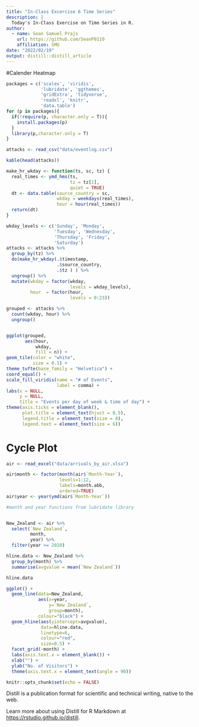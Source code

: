 ```yaml
---
title: "In-Class Excercise 6 Time Series"
description: |
  Today's In-Class Exercise on Time Series in R.
author:
  - name: Sean Samuel Prajs
    url: https://github.com/SeanP0110
    affiliation: SMU
date: "2022/02/19"
output: distill::distill_article
---
```


#Calender Heatmap

```r
packages = c('scales', 'viridis', 
             'lubridate', 'ggthemes', 
             'gridExtra', 'tidyverse', 
             'readxl', 'knitr',
             'data.table')
for (p in packages){
  if(!require(p, character.only = T)){
    install.packages(p)
  }
  library(p,character.only = T)
}

attacks <- read_csv("data/eventlog.csv")

kable(head(attacks))

make_hr_wkday <- function(ts, sc, tz) {
  real_times <- ymd_hms(ts, 
                        tz = tz[1], 
                        quiet = TRUE)
  dt <- data.table(source_country = sc,
                   wkday = weekdays(real_times),
                   hour = hour(real_times))
  return(dt)
}

wkday_levels <- c('Sunday', 'Monday', 
                  'Tuesday', 'Wednesday', 
                  'Thursday', 'Friday', 
                  'Saturday')
attacks <- attacks %>%
  group_by(tz) %>%
  do(make_hr_wkday(.$timestamp, 
                   .$source_country, 
                   .$tz ) ) %>% 
  ungroup() %>% 
  mutate(wkday = factor(wkday, 
                        levels = wkday_levels),
         hour  = factor(hour, 
                        levels = 0:23))

grouped <- attacks %>% 
  count(wkday, hour) %>% 
  ungroup()


ggplot(grouped, 
       aes(hour, 
           wkday, 
           fill = n)) + 
geom_tile(color = "white", 
          size = 0.1) + 
theme_tufte(base_family = "Helvetica") + 
coord_equal() + 
scale_fill_viridis(name = "# of Events", 
                   label = comma) + 
labs(x = NULL, 
     y = NULL, 
     title = "Events per day of week & time of day") +
theme(axis.ticks = element_blank(),
      plot.title = element_text(hjust = 0.5),
      legend.title = element_text(size = 8),
      legend.text = element_text(size = 6))


```




# Cycle Plot

```r
air <- read_excel("data/arrivals_by_air.xlsx")

air$month <- factor(month(air$`Month-Year`), 
                    levels=1:12, 
                    labels=month.abb, 
                    ordered=TRUE) 
air$year <- year(ymd(air$`Month-Year`))

#month and year functions from lubridate library


New_Zealand <- air %>% 
  select(`New Zealand`, 
         month, 
         year) %>%
  filter(year >= 2010)

hline.data <- New_Zealand %>% 
  group_by(month) %>%
  summarise(avgvalue = mean(`New Zealand`))

hline.data

ggplot() + 
  geom_line(data=New_Zealand,
            aes(x=year, 
                y=`New Zealand`, 
                group=month), 
            colour="black") +
  geom_hline(aes(yintercept=avgvalue), 
             data=hline.data, 
             linetype=6, 
             colour="red", 
             size=0.5) + 
  facet_grid(~month) +
  labs(axis.text.x = element_blank()) +
  xlab("") +
  ylab("No. of Visitors") +
  theme(axis.text.x = element_text(angle = 90))

```


```r
knitr::opts_chunk$set(echo = FALSE)
```

Distill is a publication format for scientific and technical writing, native to the web. 

Learn more about using Distill for R Markdown at <https://rstudio.github.io/distill>.





